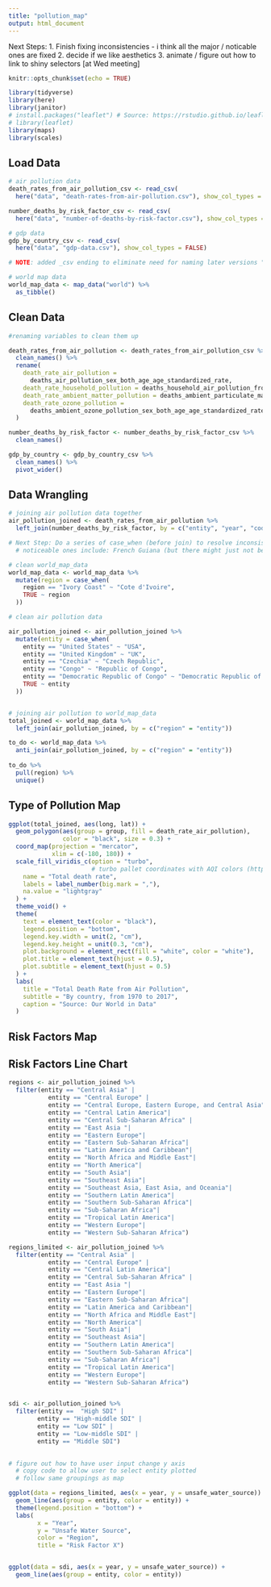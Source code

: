 ```yaml
---
title: "pollution_map"
output: html_document
---
```


Next Steps: 
1. Finish fixing inconsistencies - i think all the major / noticable ones are fixed
2. decide if we like aesthetics 
3. animate / figure out how to link to shiny selectors [at Wed meeting]

```r
knitr::opts_chunk$set(echo = TRUE)

library(tidyverse)
library(here)
library(janitor)
# install.packages("leaflet") # Source: https://rstudio.github.io/leaflet/
# library(leaflet)
library(maps)
library(scales)
```

## Load Data 

```r
# air pollution data
death_rates_from_air_pollution_csv <- read_csv(
  here("data", "death-rates-from-air-pollution.csv"), show_col_types = FALSE)

number_deaths_by_risk_factor_csv <- read_csv(
  here("data", "number-of-deaths-by-risk-factor.csv"), show_col_types = FALSE)

# gdp data
gdp_by_country_csv <- read_csv(
  here("data", "gdp-data.csv"), show_col_types = FALSE)

# NOTE: added _csv ending to eliminate need for naming later versions "clean"

# world map data
world_map_data <- map_data("world") %>% 
  as_tibble()
```

## Clean Data 

```r

#renaming variables to clean them up 

death_rates_from_air_pollution <- death_rates_from_air_pollution_csv %>%
  clean_names() %>%
  rename(
    death_rate_air_pollution =
      deaths_air_pollution_sex_both_age_age_standardized_rate,
    death_rate_household_pollution = deaths_household_air_pollution_from_solid_fuels_sex_both_age_age_standardized_rate,
    death_rate_ambient_matter_pollution = deaths_ambient_particulate_matter_pollution_sex_both_age_age_standardized_rate,
    death_rate_ozone_pollution =
      deaths_ambient_ozone_pollution_sex_both_age_age_standardized_rate
  )

number_deaths_by_risk_factor <- number_deaths_by_risk_factor_csv %>%
  clean_names()

gdp_by_country <- gdp_by_country_csv %>%
  clean_names() %>%
  pivot_wider()
```

## Data Wrangling 

```r
# joining air pollution data together
air_pollution_joined <- death_rates_from_air_pollution %>% 
  left_join(number_deaths_by_risk_factor, by = c("entity", "year", "code"))

# Next Step: Do a series of case_when (before join) to resolve inconsistencies 
  # noticeable ones include: French Guiana (but there might just not be data on this)

# clean world_map_data 
world_map_data <- world_map_data %>% 
  mutate(region = case_when(
    region == "Ivory Coast" ~ "Cote d'Ivoire", 
    TRUE ~ region
  ))

# clean air pollution data

air_pollution_joined <- air_pollution_joined %>% 
  mutate(entity = case_when(
    entity == "United States" ~ "USA", 
    entity == "United Kingdom" ~ "UK",
    entity == "Czechia" ~ "Czech Republic",
    entity == "Congo" ~ "Republic of Congo",
    entity == "Democratic Republic of Congo" ~ "Democratic Republic of the Congo",
    TRUE ~ entity
  ))


# joining air pollution to world_map_data
total_joined <- world_map_data %>% 
  left_join(air_pollution_joined, by = c("region" = "entity"))

to_do <- world_map_data %>% 
  anti_join(air_pollution_joined, by = c("region" = "entity"))
  
to_do %>% 
  pull(region) %>% 
  unique()

```

## Type of Pollution Map 

```r
ggplot(total_joined, aes(long, lat)) + 
  geom_polygon(aes(group = group, fill = death_rate_air_pollution), 
               color = "black", size = 0.3) + 
  coord_map(projection = "mercator", 
            xlim = c(-180, 180)) + 
  scale_fill_viridis_c(option = "turbo", 
                       # turbo pallet coordinates with AQI colors (https://webcam.srs.fs.fed.us/test/AQI.shtml)
    name = "Total death rate",
    labels = label_number(big.mark = ","),
    na.value = "lightgray" 
  ) +
  theme_void() +  
  theme(
    text = element_text(color = "black"),
    legend.position = "bottom",
    legend.key.width = unit(2, "cm"),
    legend.key.height = unit(0.3, "cm"),
    plot.background = element_rect(fill = "white", color = "white"),
    plot.title = element_text(hjust = 0.5),
    plot.subtitle = element_text(hjust = 0.5)
  ) +
  labs(
    title = "Total Death Rate from Air Pollution",
    subtitle = "By country, from 1970 to 2017",
    caption = "Source: Our World in Data"
  )

```

## Risk Factors Map 

## Risk Factors Line Chart 

```r
regions <- air_pollution_joined %>% 
  filter(entity == "Central Asia" | 
           entity == "Central Europe" | 
           entity == "Central Europe, Eastern Europe, and Central Asia" | 
           entity == "Central Latin America"| 
           entity == "Central Sub-Saharan Africa" | 
           entity == "East Asia "| 
           entity == "Eastern Europe"| 
           entity == "Eastern Sub-Saharan Africa"| 
           entity == "Latin America and Caribbean"| 
           entity == "North Africa and Middle East"| 
           entity == "North America"| 
           entity == "South Asia"| 
           entity == "Southeast Asia"| 
           entity == "Southeast Asia, East Asia, and Oceania"| 
           entity == "Southern Latin America"| 
           entity == "Southern Sub-Saharan Africa"| 
           entity == "Sub-Saharan Africa"| 
           entity == "Tropical Latin America"| 
           entity == "Western Europe"| 
           entity == "Western Sub-Saharan Africa") 

regions_limited <- air_pollution_joined %>% 
  filter(entity == "Central Asia" | 
           entity == "Central Europe" | 
           entity == "Central Latin America"| 
           entity == "Central Sub-Saharan Africa" | 
           entity == "East Asia "| 
           entity == "Eastern Europe"| 
           entity == "Eastern Sub-Saharan Africa"| 
           entity == "Latin America and Caribbean"| 
           entity == "North Africa and Middle East"| 
           entity == "North America"| 
           entity == "South Asia"| 
           entity == "Southeast Asia"| 
           entity == "Southern Latin America"| 
           entity == "Southern Sub-Saharan Africa"| 
           entity == "Sub-Saharan Africa"| 
           entity == "Tropical Latin America"| 
           entity == "Western Europe"| 
           entity == "Western Sub-Saharan Africa") 


sdi <- air_pollution_joined %>% 
  filter(entity ==  "High SDI" | 
        entity == "High-middle SDI" | 
        entity == "Low SDI" | 
        entity == "Low-middle SDI" |
        entity == "Middle SDI") 
    
```



```r

# figure out how to have user input change y axis 
  # copy code to allow user to select entity plotted 
  # follow same groupings as map 

ggplot(data = regions_limited, aes(x = year, y = unsafe_water_source)) + 
  geom_line(aes(group = entity, color = entity)) + 
  theme(legend.position = "bottom") + 
  labs(
        x = "Year",
        y = "Unsafe Water Source",
        color = "Region",
        title = "Risk Factor X")


ggplot(data = sdi, aes(x = year, y = unsafe_water_source)) + 
  geom_line(aes(group = entity, color = entity))

```



